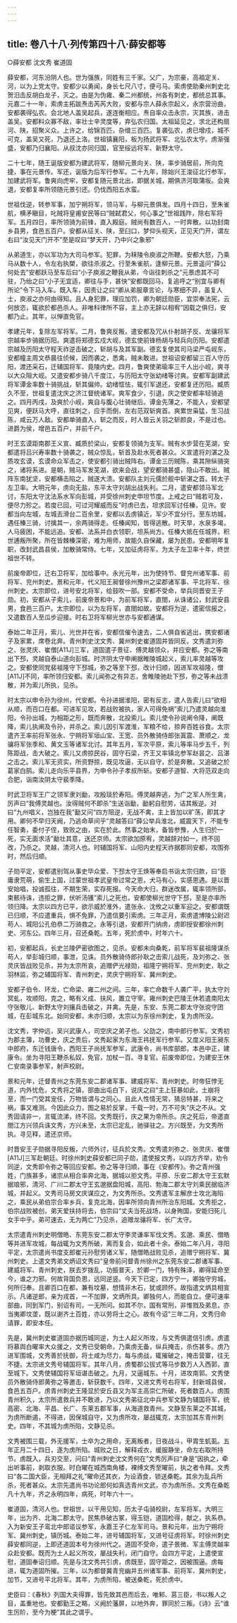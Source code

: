 ```yaml
---
---
---
```

title: 卷八十八·列传第四十八·薛安都等
---

○薛安都  沈文秀  崔道固

薛安都，河东汾阴人也。世为强族，同姓有三千家。父广，为宗豪，高祖定关、河，以为上党太守。安都少以勇闻，身长七尺八寸，便弓马。索虏使助秦州刺史北贺汨击反胡白龙子，灭之。由是为伪雍、秦二州都统，州各有刺史，都统总其事。元嘉二十一年，索虏主拓跋焘击芮芮大败，安都与宗人薛永宗起义，永宗营汾曲，安都袭得弘农。会北地人盖吴起兵，遂连衡相应。焘自率众击永宗，灭其族，进击盖吴。安都料众寡不敌，率壮士辛灵度等，弃弘农归国。太祖延见之，求北还构扇河、陕，招聚义众。上许之，给锦百匹，杂缯三百匹。复袭弘农，虏已增戍，城不可克，盖吴又死，乃退还上洛。世祖镇襄阳，板为扬武将军、北弘农太守。虏渐强盛，安都乃归襄阳。从叔沈亦同归国，官至绥远将军、新野太守。

二十七年，随王诞版安都为建武将军，随柳元景向关、陕，率步骑居前，所向克捷，事在元景传。军还，诞版为后军行参军。二十九年，除始兴王浚征北行参军，加建武将军。鲁爽向虎牢，安都复随元景北出，即据关城，期俱济河取蒲坂。会爽退，安都复率所领随元景引还。仍伐西阳五水蛮。

世祖伐逆，转参军事，加宁朔将军，领马军，与柳元景俱发。四月十四日，至朱雀航，横矛瞋目，叱贼将皇甫安民等曰“贼弑君父，何心事之”世祖践阼，除右军将军。五月四日，率所领骑为前锋，直入殿庭。贼尚有数百人，一时奔散。以功封南乡县男，食邑五百户。安都从征关、陕，至臼口，梦仰头视天，正见天门开，谓左右曰“汝见天门开不”至是叹曰“梦天开，乃中兴之象邪”

从弟道生，亦以军功为大司马参军。犯罪，为秣陵令庾淑之所鞭。安都大怒，乃乘马从数十人，令左右执槊，欲往杀淑之。行至朱雀航，逢柳元景。元景遥问“薛公何处去”安都跃马至车后曰“小子庾淑之鞭我从弟，今诣往刺杀之”元景虑其不可驻，乃绐之曰“小子无宜适，卿往与手，甚快”安都既回马，复追呼之“别宜与卿有所论”令下马入车。既入车，因责让之曰“卿从弟服章言论，与寒细不异，虽复人士，庾淑之亦何由得知。且人身犯罪，理应加罚，卿为朝廷勋臣，宜崇奉法宪，云何放恣，辄欲於都邑杀人。非唯科律所不容，主上亦无辞以相宥”因载之俱归，安都乃止。其年，以惮直免官。

孝建元年，复除左军将军。二月，鲁爽反叛，遣安都及冗从仆射胡子反、龙骧将军宗越率步骑据历阳。爽遣将郑德玄戍大岘，德玄使前锋杨胡与轻兵向历阳。安都遣宗越及历阳太守程天祚逆击破之，斩胡与及其军副。德玄复使其司马梁严屯岘东，安都幢主周文恭晨往侦候，因而袭之，悉禽。贼未敢进。世祖诏安都留三百人守历阳，渡还采石，迁辅国将军、竟陵内史。四月，鲁爽使弟瑜率三千人出小岘，爽寻以大众阻大岘。又遣安都步骑八千度江，与历阳太守张幼绪等讨爽。安都军副建武将军谭金率数十骑挑战，斩其偏帅。幼绪恇怯，辄引军退还，安都复还历阳。臧质久不至，世祖复遣沈庆之济江督统诸军。爽军食少，引退，庆之使安都率轻骑追之。四月丙戌，及爽於小岘，爽自与腹心壮骑继后。谭金先薄之，不能入，安都望见爽，便跃马大呼，直往刺之，应手而倒，左右范双斩爽首。爽累世枭猛，生习战陈，咸云万人敌。安都单骑直入，斩之而反，时人皆云关羽之斩颜良，不是过也。进爵为侯，增邑五百户，并前千户。

时王玄谟距南郡王义宣、臧质於梁山，安都复领骑为支军。贼有水步营在芜湖，安都遣将吕兴寿率数十骑袭之，贼众惊乱，斩首及赴水死者甚众。义宣遣将刘湛之及质攻玄谟，玄谟命众军击之，使安都引骑出贼阵右。谭金三历贼陈，乘其隙纵骑突之，诸将系进。是朝，贼马军发芜湖，欲来会战，望安都骑甚盛，隐山不敢出。贼阵东南犹坚，安都横击陷之，贼遂大溃。安都队主刘元儒於舰中斩湛之首。转太子左卫率。大明元年，虏向无盐，东平太守刘胡出战失利。二月，遣安都领马军北讨，东阳太守沈法系水军向彭城，并受徐州刺史申坦节度。上戒之曰“贼若可及，便尽力殄之。若度已回，可过河耀威而反”时虏已去，坦求回军讨任榛，见许。安都当向左城，左城去滑台二百余里，安都以去虏镇近，军少不宜分行。至东坊城，遇任榛三骑，讨擒其一，余两骑得走。任榛闻知，皆得逃散。时天旱，水泉多竭，人马疲困，不能远追。安都、法系并白衣领职，坦系尚方。任榛大抵在任城界，积世逋叛所聚，所在皆棘榛深密，难为用师，故能久自保藏，屡为民患。安都明年复职，改封武昌县侯，加散骑常侍。七年，又加征虏将军，为太子左卫率十年，终世祖世不转。

前废帝即位，迁右卫将军，加给事中。永光元年，出为使持节、督兖州诸军事、前将军、兖州刺史。景和元年，代义阳王昶督徐州豫州之梁郡诸军事、平北将军、徐州刺史。太宗即位，进号安北将军，给鼓吹一部。安都不受命，举兵同晋安王子勋。初，安都从子索儿，前废帝景和中，为前军将军，直閤，从诛诸公，封武安县男，食邑三百户。太宗即位，以为左将军，直閤如故。安都将为逆，遣密信报之，又遣数百人至瓜步迎接。时右卫将军柳光世亦与安都通谋。

泰始二年正月，索儿、光世并在省，安都信催令速去，二人俱自省逃出，携安都诸子及家累，席卷北奔。青州刺史沈文秀、冀州刺史崔道固并皆同反。文秀遣刘弥之、张灵庆、崔僧[A11J]三军，道固遣子景征、傅灵越领众，并应安都。弥之等南出下邳，灵越自泰山道向彭城。时济阴太守申阐据睢陵城起义，索儿率灵越等攻之。安都使同党裴祖隆守下邳城，弥之等至下邳，改计归顺，因进军攻祖隆，僧[A11J]不同，率所领归安都。索儿闻弥之有异志，舍睢陵驰赴下邳，弥之等未战溃散，并为索儿所执，见杀。

时太宗以申令孙为徐州，代安都。令孙进据淮阳，密有反志，遣人告索儿曰“欲相从顺，而百口在都。可进军见攻，若战败被执，家人可得免祸”索儿乃遣灵越向淮阳，令孙出城，为相距之形，既而奔散，北投索儿。索儿使令孙说阐令降，阐既降，索儿执阐及令孙，并杀之。索儿因引军渡淮，军粮不给，掠奔百姓谷食。太宗遣齐王率前将军张永、宁朔将军垣山宝、王宽、员外散骑侍郎张寘震、萧顺之、龙骧将军张季和、黄文玉等诸军北讨。其年五月，军次平原，索儿等率马步五千，列陈距战，击大破之。索儿又虏掠民谷，固守石梁，齐王又率镇北参军赵昙之、吕湛之击之。索儿军无资实，所资野掠，既见攻逼，无以自守，於是奔散。又追破之於葛家白鹄。索儿走向乐平县界，为申令孙子孝叔所斩。安都子道智、大将范双走向合肥，诣南汝阴太守裴季降。

时武卫将军王广之领军隶刘勔，攻殷琰於寿阳。傅灵越奔逃，为广之军人所生禽，厉声曰“我傅灵越也。汝得贼何不即杀”生送诣勔，勔躬自慰劳，诘其叛逆。对曰“九州唱义，岂独在我”勔又问“四方阻逆，无战不禽，主上皆加以旷荡，即其才用。卿何不早归天阙，乃逃命草间乎”灵越答曰“薛公举兵淮北，威震天下，不能专任智勇，委付子侄，致败之由，实在於此。然事之始末，备皆参豫，人生归於一死，实无面求活”勔壮其意，送还京师。太宗欲加原宥，灵越辞对如一，终不回改，乃杀之。灵越，清河人也。时辅国将军、山阳内史程天祚据郡同安都，攻围弥时，然后归顺。

子勋平定，安都遣别驾从事史毕众爱、下邳太守王焕等奉启书诣太宗归款，曰“臣庸隶荒萌，偷生上国，过蒙世祖孝武皇帝过常之恩，犬马有心，实感恩遇。是以晋安始唱，投诚孤往，不期生荣，实存死报。今天命大归，群迷改属，辄率领所部，束骸待诛，违拒之罪，伏听汤镬”索儿之死也，安都使柳光世守下邳，至是亦率所领归降。太宗以四方已平，欲示威於淮外，遣张永、沈攸之以重军迎之。安都谓既已归顺，不应遣重兵，惧不免罪，乃遣信要引索虏。三年正月，索虏遣博陵公尉迟苟人、城阳公孔伯恭二万骑救之。永等引退，安都开门纳虏，虏即授安都徐州刺史、河东公。四年三月，召还桑乾。五年，死於虏中，时年六十。

初，安都起兵，长史兰陵俨密欲图之，见杀。安都未向桑乾，前军将军裴祖隆谋杀苟人，举彭城归顺，事泄，见诛。员外散骑侍郎孙耿之击索儿战死，及刘弥之、张灵庆皆战败见杀，并为太宗所哀，追赠俨光禄勋，祖隆宁朔将军、兖州刺史，耿之羽林监，弥之辅国将军、青州刺史，灵庆宁朔将军、冀州刺史。

安都子伯令、环龙，亡命梁、雍二州之间。三年，率亡命数千人袭广平，执太守刘冥虬，攻顺阳，克之，略有义成、扶风，置立守宰。雍州刺史巴陵王休若遣南阳太守张敬儿、新野太守刘攘兵击破之，并禽。先是，东安、东莞二郡太守张谠守团城，在彭城东北。始同安都，未亦归顺，太宗以为东徐州刺史，复为虏所没。

沈文秀，字仲远，吴兴武康人，司空庆之弟子也。父劭之，南中郎行参军。文秀初为郡主簿，功曹史，庆之贵后，文秀起家为东海王祎抚军行参军。又度义阳王昶东中郎府，东迁钱唐令，西阳王子尚抚军参军，武康令，尚书库部郎，本邑中正，建康令。坐为寻阳王鞭杀私奴，免官，加杖一百。寻复官。前废帝即位，为建安王休仁安南录事参军，射声校尉。

景和元年，迁督青州之东莞东安二郡诸军事、建威将军、青州刺史。时帝狂悖无道，内外忧危，文秀将之镇，部曲出屯白下，说庆之曰“主上狂暴如此，土崩将至，而一门受其宠任，万物皆谓与之同心。且此人性情无常，猜忌特甚，将来之祸，事又难测。今因此众力，图之易於反掌，千载一时，万不可失”庆之不从。文秀固请非一，言辄流涕，终不回。文秀既行，庆之果为帝所杀。庆之死后，帝遣直閤江方兴领兵诛文秀，方兴未至，太宗已定乱，驰驿驻之。方兴既至，为文秀所执。寻见释，遣还京师。

时晋安王子勋据寻阳反叛，六师外讨，征兵於文秀。文秀遣刘弥之、张灵庆、崔僧[A11J]三军赴朝廷。时徐州刺史薛安都已同子勋，遣使报文秀，以四方齐举，劝令同逆，文秀即令弥之等回应安都。弥之等寻归顺，事在《安都传》。弥之青州强姓，门族甚多，诸宗从相合率奔北海，据城以拒文秀。平原、乐安二郡太守王玄默据琅邪，清河、广川二郡太守王玄邈据盘阳城，高阳、勃海二郡太守刘乘民据临济城，并起义。文秀司马房文庆谋应之，为文秀所杀。文秀遣军主解彦士攻北海陷之，乘民从弟伯宗合率乡兵，复克北海，因率所领向青州所治东阳城。文秀拒之，伯宗战败被创，弟天爱扶持将去，伯宗曰“丈夫当死战场，以身殉国，安能归死儿女手中乎。弟可速去，无为两亡”乃见杀，追赠龙骧将军、长广太守。

太宗遣青州刺史明僧皓、东莞东安二郡太守李灵谦率军伐文秀。玄邈、乘民、僧皓等并进军攻城，每战辄为文秀所破，离而复合，如此者十余。泰始二年八月，寻阳平定，太宗遣尚书度支郎崔元孙慰劳诸义军，随僧皓战败见杀，追赠宁朔将军、冀州刺史。上遣文秀弟文炳诏文秀曰“皇帝前问督青州徐州之东莞东安二郡诸军事、建威将军、青州刺史，朕去岁拨乱，功振普天，於卿一门，特有殊泽，卿得延命至今，谁之力邪。何故背国负恩，远同逆竖。今天下已定，四方宁一，卿独守穷城，何所归奉。且卿百口在都，兼有坟墓，想情非木石，犹或顾怀。故指遣文炳具相宣示。凡诸逆郎，亲为戎首，一不加罪，文炳所具。卿独何人，而能自立。便可速率部曲，同到军门，别诏有司，一无所问。如其不尔，国有常刑，非惟戮及弟息，亦当夷卿坟垄，既以谢齐土百姓，亦以劳将士之心。故有今诏”三年二月，文秀归命请罪，即安本任。

先是，冀州刺史崔道固亦据历城同逆，为土人起义所攻，与文秀俱遣信引虏。虏遣将慕舆白曜率大众援之，文秀已受朝命，乃乘虏无备，纵兵掩击，杀伤甚多。虏乃进军围城，文秀善於抚御，将士咸为尽力，每与虏战，辄摧破之，掩击营寨，往无不捷。太宗进文秀号辅国将军。其年八月，虏蜀郡公拔式等马步数万人入西郭，直至城下。文秀使辅国将军垣谌击破之。九月，又逼城东。十月，进攻南郭。文秀使员外散骑侍郎黄弥之等邀击，斩获数千。四年，又进文秀号右将军，封新城县侯，食邑五百户。虏青州刺史王隆显於安丘县又为军主高崇仁所破，死者数百人。虏围青州积久，太宗所遣救兵并不敢进，乃以文秀弟征北中兵参军文静为辅国将军，统高密、北海、平昌、长广、东莱五郡军事，从海道救青州。文静至东莱之不其城，为虏所断遏，不得进，因保城自守，又为虏所攻，屡战辄克，太宗加其东青州刺史。四年，不其城为虏所陷，文静见杀。

文秀被围三载，外无援军，士卒为之用命，无离叛者，日夜战斗，甲胄生虮虱。五年正月二十四日，遂为虏所陷。城败之日，解释戎衣，缓服静坐，命左右取所持节。虏既入，兵刃交至，问曰“青州刺史沈文秀何在”文秀厉声曰“身是”因执之，牵出听事前，剥取衣服。时白曜在城西南角楼，裸缚文秀至曜前，执之者令拜。文秀曰“各二国大臣，无相拜之礼”曜命还其衣，为设酒食，锁送桑乾。其余为乱兵所杀，死者甚众。太宗先遣尚书功论郎何如真选青州文武，亦为虏所杀。文秀在桑乾凡十九年，齐之永明四年，病死，时年六十一。

崔道固，清河人也。世祖世，以干用见知，历太子屯骑校尉，左军将军。大明三年，出为齐、北海二郡太守。民焦恭破古冢，得玉铠，道固检得，献之，执系恭。入为新安王子鸾北中郎谘议参军，永嘉王子仁左军司马。景和元年，出为宁朔将军、冀州刺史，镇历城。泰始二年，进号辅国将军，又进号征虏将军。时徐州刺史薛安都同逆，上即还道固本号为徐州代之。道固不受命，遣子景微、军主傅灵越率众赴安都。既而为土人起义所攻，屡战失利，闭门自守。会四方平定，上遣使宣慰，道固奉诏归顺。先是与沈文秀共引虏，虏既至，固守距之，因被围逼。虏每进，辄为道固所摧。三年，以为都督冀青兖幽并五州诸军事、前将军、冀州刺史，加节，又进号平北将军。其年，为虏所陷，被送桑乾，死於虏中。

史臣曰：《春秋》列国大夫得罪，皆先致其邑而后去，唯邾、莒三臣，书以叛人之目，盖重地也。安都勤王之略，义阙於藩屏，以地外奔，罪同於三叛。《诗》云“谁生厉阶，至今为梗”其此之谓乎。

